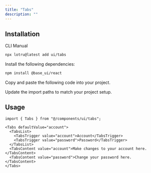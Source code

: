 ```yaml
---
title: "Tabs"
description: ""
---
```


<ComponentPreview id="examples/tabs-01" />

## Installation

<Tabs defaultValue="cli">

<TabsList>
  <TabsTrigger value="cli">CLI</TabsTrigger>
  <TabsTrigger value="manual">Manual</TabsTrigger>
  <TabsIndicator />
</TabsList>

<TabsContent value="cli">

```bash
npx lotru@latest add ui/tabs
```

</TabsContent>

<TabsContent value="manual">

<Steps>

<Step>Install the following dependencies:</Step>

```bash
npm install @base_ui/react
```

<Step>Copy and paste the following code into your project.</Step>

<ComponentSource id="ui/tabs" />

<Step>Update the import paths to match your project setup.</Step>

</Steps>

</TabsContent>

</Tabs>

## Usage

```tsx
import { Tabs } from "@/components/ui/tabs";
```

```tsx
<Tabs defaultValue="account">
  <TabsList>
    <TabsTrigger value="account">Account</TabsTrigger>
    <TabsTrigger value="password">Password</TabsTrigger>
  </TabsList>
  <TabsContent value="account">Make changes to your account here.</TabsContent>
  <TabsContent value="password">Change your password here.</TabsContent>
</Tabs>
```
